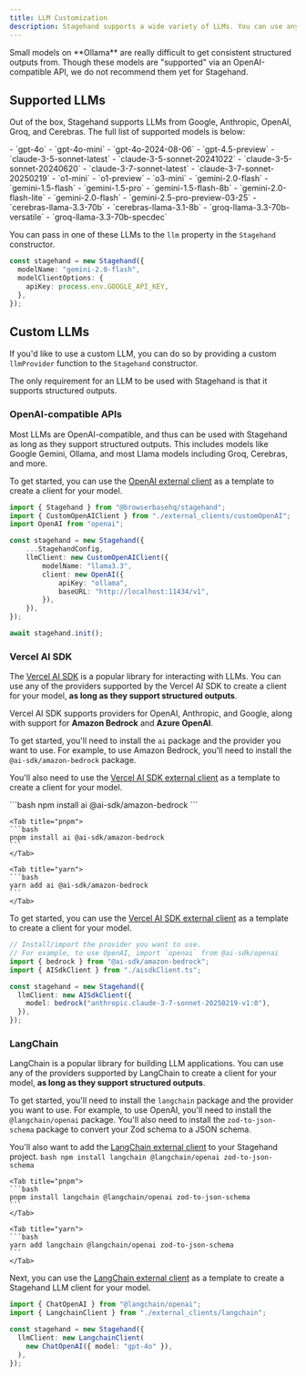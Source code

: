 ```yaml
---
title: LLM Customization
description: Stagehand supports a wide variety of LLMs. You can use any LLM that supports structured outputs with our existing clients, or by writing a custom LLM provider.
---
```


<Tip>
Small models on **Ollama** are really difficult to get consistent structured outputs from. Though these models are "supported" via an OpenAI-compatible API, we do not recommend them yet for Stagehand.
</Tip>

## Supported LLMs
Out of the box, Stagehand supports LLMs from Google, Anthropic, OpenAI, Groq, and Cerebras. The full list of supported models is below:

<Expandable title="supported LLMs">
- `gpt-4o`
- `gpt-4o-mini`
- `gpt-4o-2024-08-06`
- `gpt-4.5-preview`
- `claude-3-5-sonnet-latest`
- `claude-3-5-sonnet-20241022`
- `claude-3-5-sonnet-20240620`
- `claude-3-7-sonnet-latest`
- `claude-3-7-sonnet-20250219`
- `o1-mini`
- `o1-preview`
- `o3-mini`
- `gemini-2.0-flash`
- `gemini-1.5-flash`
- `gemini-1.5-pro`
- `gemini-1.5-flash-8b`
- `gemini-2.0-flash-lite`
- `gemini-2.0-flash`
- `gemini-2.5-pro-preview-03-25`
- `cerebras-llama-3.3-70b`
- `cerebras-llama-3.1-8b`
- `groq-llama-3.3-70b-versatile`
- `groq-llama-3.3-70b-specdec`
</Expandable>

You can pass in one of these LLMs to the `llm` property in the `Stagehand` constructor.

```ts
const stagehand = new Stagehand({
  modelName: "gemini-2.0-flash",
  modelClientOptions: {
    apiKey: process.env.GOOGLE_API_KEY,
  },
});
```

## Custom LLMs
If you'd like to use a custom LLM, you can do so by providing a custom `llmProvider` function to the `Stagehand` constructor.

The only requirement for an LLM to be used with Stagehand is that it supports structured outputs.

### OpenAI-compatible APIs
Most LLMs are OpenAI-compatible, and thus can be used with Stagehand as long as they support structured outputs. This includes models like Google Gemini, Ollama, and most Llama models including Groq, Cerebras, and more.

To get started, you can use the [OpenAI external client](https://github.com/browserbase/stagehand/blob/main/examples/external_clients/customOpenAI.ts) as a template to create a client for your model.
```ts {7-13}
import { Stagehand } from "@browserbasehq/stagehand";
import { CustomOpenAIClient } from "./external_clients/customOpenAI";
import OpenAI from "openai";

const stagehand = new Stagehand({
	...StagehandConfig,
	llmClient: new CustomOpenAIClient({
		modelName: "llama3.3",
		client: new OpenAI({
			apiKey: "ollama",
			baseURL: "http://localhost:11434/v1",
		}),
	}),
});

await stagehand.init();
```

### Vercel AI SDK
The [Vercel AI SDK](https://sdk.vercel.ai/providers/ai-sdk-providers) is a popular library for interacting with LLMs. You can use any of the providers supported by the Vercel AI SDK to create a client for your model, **as long as they support structured outputs**.

Vercel AI SDK supports providers for OpenAI, Anthropic, and Google, along with support for **Amazon Bedrock** and **Azure OpenAI**.

To get started, you'll need to install the `ai` package and the provider you want to use. For example, to use Amazon Bedrock, you'll need to install the `@ai-sdk/amazon-bedrock` package.

You'll also need to use the [Vercel AI SDK external client](https://github.com/browserbase/stagehand/blob/main/examples/external_clients/aisdk.ts) as a template to create a client for your model.

<Tabs>
	<Tab title="npm">
	```bash
	npm install ai @ai-sdk/amazon-bedrock
	```
	</Tab>

	<Tab title="pnpm">
	```bash
	pnpm install ai @ai-sdk/amazon-bedrock
	```
	</Tab>

	<Tab title="yarn">
	```bash
	yarn add ai @ai-sdk/amazon-bedrock
	```
	</Tab>
</Tabs>

To get started, you can use the [Vercel AI SDK external client](https://github.com/browserbase/stagehand/blob/84f810b4631291307a32a47addad7e26e9c1deb3/examples/external_clients/aisdk.ts) as a template to create a client for your model.

```ts
// Install/import the provider you want to use.
// For example, to use OpenAI, import `openai` from @ai-sdk/openai
import { bedrock } from "@ai-sdk/amazon-bedrock";
import { AISdkClient } from "./aisdkClient.ts";

const stagehand = new Stagehand({
  llmClient: new AISdkClient({
	model: bedrock("anthropic.claude-3-7-sonnet-20250219-v1:0"),
  }),
});
```

### LangChain
LangChain is a popular library for building LLM applications. You can use any of the providers supported by LangChain to create a client for your model, **as long as they support structured outputs**.

To get started, you'll need to install the `langchain` package and the provider you want to use. For example, to use OpenAI, you'll need to install the `@langchain/openai` package. You'll also need to install the `zod-to-json-schema` package to convert your Zod schema to a JSON schema.

You'll also want to add the [LangChain external client](https://github.com/browserbase/stagehand/blob/84f810b4631291307a32a47addad7e26e9c1deb3/examples/external_clients/langchain.ts) to your Stagehand project.
<Tabs>
	<Tab title="npm">
	```bash
	npm install langchain @langchain/openai zod-to-json-schema
	```
	</Tab>

	<Tab title="pnpm">
	```bash
	pnpm install langchain @langchain/openai zod-to-json-schema
	```
	</Tab>

	<Tab title="yarn">
	```bash
	yarn add langchain @langchain/openai zod-to-json-schema
	```
	</Tab>
</Tabs>

Next, you can use the [LangChain external client](https://github.com/browserbase/stagehand/blob/84f810b4631291307a32a47addad7e26e9c1deb3/examples/external_clients/langchain.ts) as a template to create a Stagehand LLM client for your model.

```ts
import { ChatOpenAI } from "@langchain/openai";
import { LangchainClient } from "./external_clients/langchain";

const stagehand = new Stagehand({
  llmClient: new LangchainClient(
	new ChatOpenAI({ model: "gpt-4o" }),
  ),
});
```

